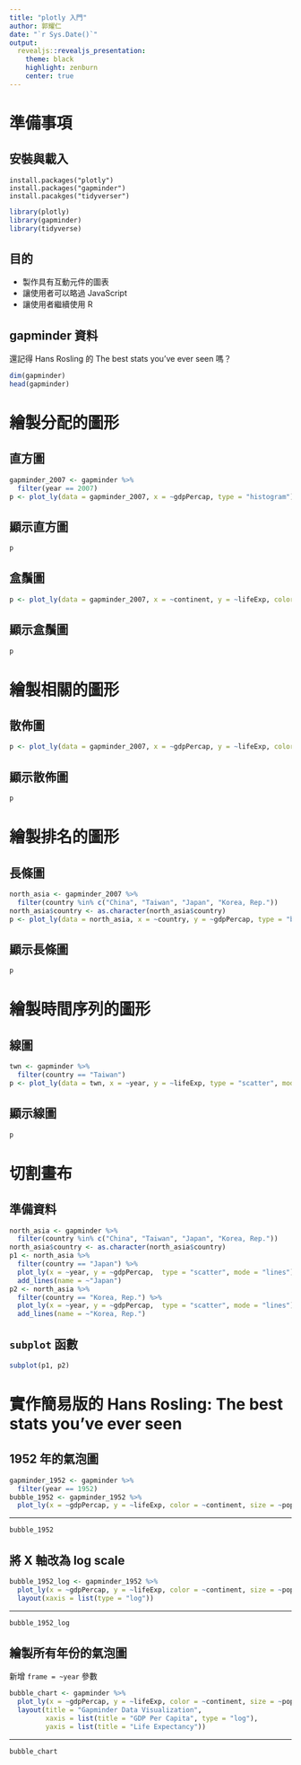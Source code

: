 ```yaml
---
title: "plotly 入門"
author: 郭耀仁
date: "`r Sys.Date()`"
output: 
  revealjs::revealjs_presentation:
    theme: black
    highlight: zenburn
    center: true
---
```


# 準備事項

## 安裝與載入

```
install.packages("plotly")
install.packages("gapminder")
install.pacakges("tidyverser")
```

```r
library(plotly)
library(gapminder)
library(tidyverse)
```

## 目的

- 製作具有互動元件的圖表
- 讓使用者可以略過 JavaScript
- 讓使用者繼續使用 R

## gapminder 資料

還記得 Hans Rosling 的 The best stats you've ever seen 嗎？

```r
dim(gapminder)
head(gapminder)
```

# 繪製分配的圖形

## 直方圖

```r
gapminder_2007 <- gapminder %>%
  filter(year == 2007)
p <- plot_ly(data = gapminder_2007, x = ~gdpPercap, type = "histogram")
```

## 顯示直方圖

```r
p
```

## 盒鬚圖

```r
p <- plot_ly(data = gapminder_2007, x = ~continent, y = ~lifeExp, color = ~continent, type = "box")
```

## 顯示盒鬚圖

```r
p
```

# 繪製相關的圖形

## 散佈圖

```r
p <- plot_ly(data = gapminder_2007, x = ~gdpPercap, y = ~lifeExp, color = ~continent, type = "scatter", mode = "markers")
```

## 顯示散佈圖

```r
p
```

# 繪製排名的圖形

## 長條圖

```r
north_asia <- gapminder_2007 %>%
  filter(country %in% c("China", "Taiwan", "Japan", "Korea, Rep."))
north_asia$country <- as.character(north_asia$country)
p <- plot_ly(data = north_asia, x = ~country, y = ~gdpPercap, type = "bar", color = ~country)
```

## 顯示長條圖

```r
p
```

# 繪製時間序列的圖形

## 線圖

```r
twn <- gapminder %>%
  filter(country == "Taiwan")
p <- plot_ly(data = twn, x = ~year, y = ~lifeExp, type = "scatter", mode = "lines")
```

## 顯示線圖

```r
p
```

# 切割畫布

## 準備資料

```r
north_asia <- gapminder %>%
  filter(country %in% c("China", "Taiwan", "Japan", "Korea, Rep."))
north_asia$country <- as.character(north_asia$country)
p1 <- north_asia %>%
  filter(country == "Japan") %>%
  plot_ly(x = ~year, y = ~gdpPercap,  type = "scatter", mode = "lines") %>%
  add_lines(name = ~"Japan")
p2 <- north_asia %>%
  filter(country == "Korea, Rep.") %>%
  plot_ly(x = ~year, y = ~gdpPercap,  type = "scatter", mode = "lines") %>%
  add_lines(name = ~"Korea, Rep.")
```

## `subplot` 函數

```r
subplot(p1, p2)
```

# 實作簡易版的 Hans Rosling: The best stats you've ever seen

## 1952 年的氣泡圖

```r
gapminder_1952 <- gapminder %>%
  filter(year == 1952)
bubble_1952 <- gapminder_1952 %>% 
  plot_ly(x = ~gdpPercap, y = ~lifeExp, color = ~continent, size = ~pop, type = "scatter", mode = "markers",  sizes = c(10, 1000), text = ~country)
```

---

```r
bubble_1952
```

## 將 X 軸改為 log scale

```r
bubble_1952_log <- gapminder_1952 %>% 
  plot_ly(x = ~gdpPercap, y = ~lifeExp, color = ~continent, size = ~pop, type = "scatter", mode = "markers",  sizes = c(10, 1000), text = ~country) %>%
  layout(xaxis = list(type = "log"))
```

---

```r
bubble_1952_log
```

## 繪製所有年份的氣泡圖

新增 `frame = ~year` 參數

```r
bubble_chart <- gapminder %>% 
  plot_ly(x = ~gdpPercap, y = ~lifeExp, color = ~continent, size = ~pop, type = "scatter", mode = "markers", sizes = c(10, 1000), text = ~country, frame = ~year) %>%
  layout(title = "Gapminder Data Visualization",
         xaxis = list(title = "GDP Per Capita", type = "log"),
         yaxis = list(title = "Life Expectancy"))
```

---

```r
bubble_chart
```